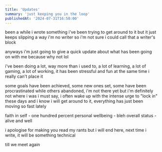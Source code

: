 ```yaml
---
title: 'Updates'
summary: 'just keeping you in the loop'
publishedAt: '2024-07-31T16:50:00'
---
```


been a while i wrote something
i've been trying to get around to it but it just keeps slipping a way
i'm no writer so i'm not sure i could call that a writer's block

anyways i'm just going to give a quick update about what has been going on with me because why not lol

i've been doing a lot, way more than i used to, a lot of learning, a lot of gaming, a lot of working, it has been stressful and fun at the same time i really can't place it

some goals have been achieved, some new ones set, some have been procrastinated while others abandoned, i'm not there yet but i'm definitely not where i was i must say, i often wake up with the intense urge to "lock in" these days and i know i will get around to it, everything has just been moving so fast lately

faith in self - one hundred percent
personal wellbeing - bleh
overall status - alive and well

i apologise for making you read my rants but i will end here, next time i write, it will be something technical

till we meet again
